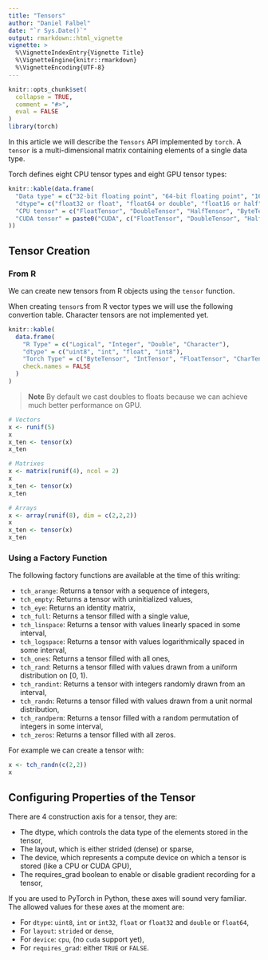 ```yaml
---
title: "Tensors"
author: "Daniel Falbel"
date: "`r Sys.Date()`"
output: rmarkdown::html_vignette
vignette: >
  %\VignetteIndexEntry{Vignette Title}
  %\VignetteEngine{knitr::rmarkdown}
  %\VignetteEncoding{UTF-8}
---
```


```r
knitr::opts_chunk$set(
  collapse = TRUE,
  comment = "#>",
  eval = FALSE
)
library(torch)
```

In this article we will describe the `Tensors` API implemented by `torch`.
A `tensor` is a multi-dimensional matrix containing elements of a single data type.

Torch defines eight CPU tensor types and eight GPU tensor types:

```r
knitr::kable(data.frame(
  "Data type" = c("32-bit floating point", "64-bit floating point", "16-bit floating point", "8-bit integer (unsigned)", "8-bit integer (signed)", "16-bit integer (signed)", "32-bit integer (signed)", "64-bit integer (signed)"),
  "dtype"= c("float32 or float", "float64 or double", "float16 or half", "uint8", "int8", "int16 or short", "int32 or int", "int64 or long"),	
  "CPU tensor" = c("FloatTensor", "DoubleTensor", "HalfTensor", "ByteTensor", "CharTensor", "ShortTensor", "IntTensor", "LongTensor"),
  "CUDA tensor" = paste0("CUDA", c("FloatTensor", "DoubleTensor", "HalfTensor", "ByteTensor", "CharTensor", "ShortTensor", "IntTensor", "LongTensor")), check.names = FALSE
))
```

## Tensor Creation

### From R

We can create new tensors from R objects using the `tensor` function.

When creating `tensor`s from R vector types we will use the following convertion table.
Character tensors are not implemented yet.

```r
knitr::kable(
  data.frame(
    "R Type" = c("Logical", "Integer", "Double", "Character"),
    "dtype" = c("uint8", "int", "float", "int8"),
    "Torch Type" = c("ByteTensor", "IntTensor", "FloatTensor", "CharTensor"),
    check.names = FALSE
  )
)
```

> **Note** By default we cast doubles to floats because we can achieve much better performance on GPU.

```r
# Vectors
x <- runif(5)
x
x_ten <- tensor(x)
x_ten

# Matrixes
x <- matrix(runif(4), ncol = 2)
x
x_ten <- tensor(x)
x_ten

# Arrays
x <- array(runif(8), dim = c(2,2,2))
x
x_ten <- tensor(x)
x_ten
```

###  Using a Factory Function

The following factory functions are available at the time of this writing:

* `tch_arange`: Returns a tensor with a sequence of integers,
* `tch_empty`: Returns a tensor with uninitialized values,
* `tch_eye`: Returns an identity matrix,
* `tch_full`: Returns a tensor filled with a single value,
* `tch_linspace`: Returns a tensor with values linearly spaced in some interval,
* `tch_logspace`: Returns a tensor with values logarithmically spaced in some interval,
* `tch_ones`: Returns a tensor filled with all ones,
* `tch_rand`: Returns a tensor filled with values drawn from a uniform distribution on [0, 1).
* `tch_randint`: Returns a tensor with integers randomly drawn from an interval,
* `tch_randn`: Returns a tensor filled with values drawn from a unit normal distribution,
* `tch_randperm`: Returns a tensor filled with a random permutation of integers in some interval,
* `tch_zeros`: Returns a tensor filled with all zeros.

For example we can create a tensor with:

```r
x <- tch_randn(c(2,2))
x
```

## Configuring Properties of the Tensor

There are 4 construction axis for a tensor, they are:

* The dtype, which controls the data type of the elements stored in the tensor,
* The layout, which is either strided (dense) or sparse,
* The device, which represents a compute device on which a tensor is stored (like a CPU or CUDA GPU),
* The requires_grad boolean to enable or disable gradient recording for a tensor,

If you are used to PyTorch in Python, these axes will sound very familiar. The allowed values for these axes at the moment are:

* For `dtype`: `uint8`, `int` or `int32`, `float` or `float32` and `double` or `float64`,
* For `layout`: `strided` or `dense`,
* For `device`: `cpu`, (no `cuda` support yet),
* For `requires_grad`: either `TRUE` or  `FALSE`.
